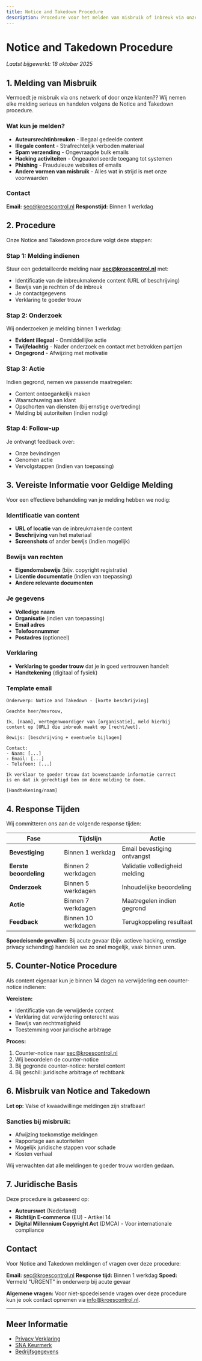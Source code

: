 ```yaml
---
title: Notice and Takedown Procedure
description: Procedure voor het melden van misbruik of inbreuk via onze diensten
---
```


# Notice and Takedown Procedure

_Laatst bijgewerkt: 18 oktober 2025_

## 1. Melding van Misbruik

Vermoedt je misbruik via ons netwerk of door onze klanten?? Wij nemen elke melding serieus en handelen volgens de Notice and Takedown procedure.

### Wat kun je melden?

- **Auteursrechtinbreuken** - Illegaal gedeelde content
- **Illegale content** - Strafrechtelijk verboden materiaal
- **Spam verzending** - Ongevraagde bulk emails
- **Hacking activiteiten** - Ongeautoriseerde toegang tot systemen
- **Phishing** - Frauduleuze websites of emails
- **Andere vormen van misbruik** - Alles wat in strijd is met onze voorwaarden

### Contact

**Email:** [sec@kroescontrol.nl](mailto:sec@kroescontrol.nl)
**Responstijd:** Binnen 1 werkdag

## 2. Procedure

Onze Notice and Takedown procedure volgt deze stappen:

### Stap 1: Melding indienen

Stuur een gedetailleerde melding naar **sec@kroescontrol.nl** met:
- Identificatie van de inbreukmakende content (URL of beschrijving)
- Bewijs van je rechten of de inbreuk
- Je contactgegevens
- Verklaring te goeder trouw

### Stap 2: Onderzoek

Wij onderzoeken je melding binnen 1 werkdag:
- **Evident illegaal** - Onmiddellijke actie
- **Twijfelachtig** - Nader onderzoek en contact met betrokken partijen
- **Ongegrond** - Afwijzing met motivatie

### Stap 3: Actie

Indien gegrond, nemen we passende maatregelen:
- Content ontoegankelijk maken
- Waarschuwing aan klant
- Opschorten van diensten (bij ernstige overtreding)
- Melding bij autoriteiten (indien nodig)

### Stap 4: Follow-up

Je ontvangt feedback over:
- Onze bevindingen
- Genomen actie
- Vervolgstappen (indien van toepassing)

## 3. Vereiste Informatie voor Geldige Melding

Voor een effectieve behandeling van je melding hebben we nodig:

### Identificatie van content
- **URL of locatie** van de inbreukmakende content
- **Beschrijving** van het materiaal
- **Screenshots** of ander bewijs (indien mogelijk)

### Bewijs van rechten
- **Eigendomsbewijs** (bijv. copyright registratie)
- **Licentie documentatie** (indien van toepassing)
- **Andere relevante documenten**

### Je gegevens
- **Volledige naam**
- **Organisatie** (indien van toepassing)
- **Email adres**
- **Telefoonnummer**
- **Postadres** (optioneel)

### Verklaring
- **Verklaring te goeder trouw** dat je in goed vertrouwen handelt
- **Handtekening** (digitaal of fysiek)

### Template email

```
Onderwerp: Notice and Takedown - [korte beschrijving]

Geachte heer/mevrouw,

Ik, [naam], vertegenwoordiger van [organisatie], meld hierbij
content op [URL] die inbreuk maakt op [recht/wet].

Bewijs: [beschrijving + eventuele bijlagen]

Contact:
- Naam: [...]
- Email: [...]
- Telefoon: [...]

Ik verklaar te goeder trouw dat bovenstaande informatie correct
is en dat ik gerechtigd ben om deze melding te doen.

[Handtekening/naam]
```

## 4. Response Tijden

Wij committeren ons aan de volgende response tijden:

| Fase | Tijdslijn | Actie |
|------|-----------|-------|
| **Bevestiging** | Binnen 1 werkdag | Email bevestiging ontvangst |
| **Eerste beoordeling** | Binnen 2 werkdagen | Validatie volledigheid melding |
| **Onderzoek** | Binnen 5 werkdagen | Inhoudelijke beoordeling |
| **Actie** | Binnen 7 werkdagen | Maatregelen indien gegrond |
| **Feedback** | Binnen 10 werkdagen | Terugkoppeling resultaat |

**Spoedeisende gevallen:**
Bij acute gevaar (bijv. actieve hacking, ernstige privacy schending) handelen we zo snel mogelijk, vaak binnen uren.

## 5. Counter-Notice Procedure

Als content eigenaar kun je binnen 14 dagen na verwijdering een counter-notice indienen:

**Vereisten:**
- Identificatie van de verwijderde content
- Verklaring dat verwijdering onterecht was
- Bewijs van rechtmatigheid
- Toestemming voor juridische arbitrage

**Proces:**
1. Counter-notice naar [sec@kroescontrol.nl](mailto:sec@kroescontrol.nl)
2. Wij beoordelen de counter-notice
3. Bij gegronde counter-notice: herstel content
4. Bij geschil: juridische arbitrage of rechtbank

## 6. Misbruik van Notice and Takedown

**Let op:** Valse of kwaadwillinge meldingen zijn strafbaar!

### Sancties bij misbruik:
- Afwijzing toekomstige meldingen
- Rapportage aan autoriteiten
- Mogelijk juridische stappen voor schade
- Kosten verhaal

Wij verwachten dat alle meldingen te goeder trouw worden gedaan.

## 7. Juridische Basis

Deze procedure is gebaseerd op:
- **Auteurswet** (Nederland)
- **Richtlijn E-commerce** (EU) - Artikel 14
- **Digital Millennium Copyright Act** (DMCA) - Voor internationale compliance

## Contact

Voor Notice and Takedown meldingen of vragen over deze procedure:

**Email:** [sec@kroescontrol.nl](mailto:sec@kroescontrol.nl)
**Response tijd:** Binnen 1 werkdag
**Spoed:** Vermeld "URGENT" in onderwerp bij acute gevaar

**Algemene vragen:**
Voor niet-spoedeisende vragen over deze procedure kun je ook contact opnemen via [info@kroescontrol.nl](mailto:info@kroescontrol.nl).

---

## Meer Informatie

- [Privacy Verklaring](/juridisch/privacy)
- [SNA Keurmerk](/juridisch/sna-keurmerk)
- [Bedrijfsgegevens](/juridisch/bedrijfsgegevens)
